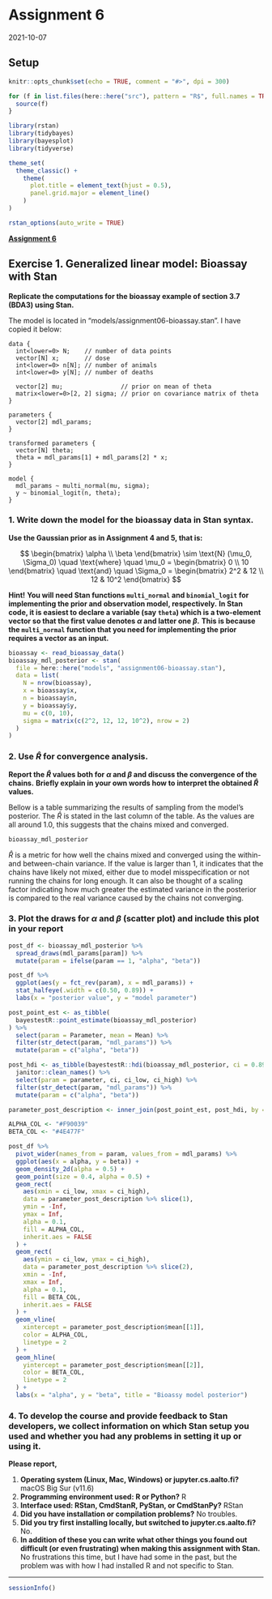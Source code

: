 # Assignment 6

2021-10-07

## Setup

```r
knitr::opts_chunk$set(echo = TRUE, comment = "#>", dpi = 300)

for (f in list.files(here::here("src"), pattern = "R$", full.names = TRUE)) {
  source(f)
}

library(rstan)
library(tidybayes)
library(bayesplot)
library(tidyverse)

theme_set(
  theme_classic() +
    theme(
      plot.title = element_text(hjust = 0.5),
      panel.grid.major = element_line()
    )
)

rstan_options(auto_write = TRUE)
```

**[Assignment 6](assignments/assignment-06.pdf)**

## Exercise 1. Generalized linear model: Bioassay with Stan

**Replicate the computations for the bioassay example of section 3.7 (BDA3) using Stan.**

The model is located in "models/assignment06-bioassay.stan".
I have copied it below:

```
data {
  int<lower=0> N;    // number of data points
  vector[N] x;       // dose
  int<lower=0> n[N]; // number of animals
  int<lower=0> y[N]; // number of deaths

  vector[2] mu;                // prior on mean of theta
  matrix<lower=0>[2, 2] sigma; // prior on covariance matrix of theta
}

parameters {
  vector[2] mdl_params;
}

transformed parameters {
  vector[N] theta;
  theta = mdl_params[1] + mdl_params[2] * x;
}

model {
  mdl_params ~ multi_normal(mu, sigma);
  y ~ binomial_logit(n, theta);
}
```


### 1. Write down the model for the bioassay data in Stan syntax.

**Use the Gaussian prior as in Assignment 4 and 5, that is:**

$$
\begin{bmatrix}
\alpha \\ \beta
\end{bmatrix} \sim \text{N} (\mu_0, \Sigma_0)
\quad \text{where} \quad
\mu_0 = \begin{bmatrix} 0 \\ 10 \end{bmatrix}
\quad \text{and} \quad
\Sigma_0 = \begin{bmatrix} 2^2 & 12 \\ 12 & 10^2 \end{bmatrix}
$$

**Hint!**
**You will need Stan functions `multi_normal` and `binomial_logit` for implementing the prior and observation model, respectively.**
**In Stan code, it is easiest to declare a variable (say `theta`) which is a two-element vector so that the first value denotes $\alpha$ and latter one $\beta$.**
**This is because the `multi_normal` function that you need for implementing the prior requires a vector as an input.**

```r
bioassay <- read_bioassay_data()
bioassay_mdl_posterior <- stan(
  file = here::here("models", "assignment06-bioassay.stan"),
  data = list(
    N = nrow(bioassay),
    x = bioassay$x,
    n = bioassay$n,
    y = bioassay$y,
    mu = c(0, 10),
    sigma = matrix(c(2^2, 12, 12, 10^2), nrow = 2)
  )
)
```

### 2. Use $\widehat{R}$ for convergence analysis.

**Report the $\widehat{R}$ values both for $\alpha$ and $\beta$ and discuss the convergence of the chains.**
**Briefly explain in your own words how to interpret the obtained $\widehat{R}$ values.**

Bellow is a table summarizing the results of sampling from the model's posterior.
The $\widehat{R}$ is stated in the last column of the table.
As the values are all around 1.0, this suggests that the chains mixed and converged.

```r
bioassay_mdl_posterior
```

$\widehat{R}$ is a metric for how well the chains mixed and converged using the within- and between-chain variance.
If the value is larger than 1, it indicates that the chains have likely not mixed, either due to model misspecification or not running the chains for long enough.
It can also be thought of a scaling factor indicating how much greater the estimated variance in the posterior is compared to the real variance caused by the chains not converging.

### 3. Plot the draws for $\alpha$ and $\beta$ (scatter plot) and include this plot in your report

```r
post_df <- bioassay_mdl_posterior %>%
  spread_draws(mdl_params[param]) %>%
  mutate(param = ifelse(param == 1, "alpha", "beta"))
```

```r
post_df %>%
  ggplot(aes(y = fct_rev(param), x = mdl_params)) +
  stat_halfeye(.width = c(0.50, 0.89)) +
  labs(x = "posterior value", y = "model parameter")
```

```r
post_point_est <- as_tibble(
  bayestestR::point_estimate(bioassay_mdl_posterior)
) %>%
  select(param = Parameter, mean = Mean) %>%
  filter(str_detect(param, "mdl_params")) %>%
  mutate(param = c("alpha", "beta"))

post_hdi <- as_tibble(bayestestR::hdi(bioassay_mdl_posterior, ci = 0.89)) %>%
  janitor::clean_names() %>%
  select(param = parameter, ci, ci_low, ci_high) %>%
  filter(str_detect(param, "mdl_params")) %>%
  mutate(param = c("alpha", "beta"))

parameter_post_description <- inner_join(post_point_est, post_hdi, by = "param")

ALPHA_COL <- "#F90039"
BETA_COL <- "#4E477F"

post_df %>%
  pivot_wider(names_from = param, values_from = mdl_params) %>%
  ggplot(aes(x = alpha, y = beta)) +
  geom_density_2d(alpha = 0.5) +
  geom_point(size = 0.4, alpha = 0.5) +
  geom_rect(
    aes(xmin = ci_low, xmax = ci_high),
    data = parameter_post_description %>% slice(1),
    ymin = -Inf,
    ymax = Inf,
    alpha = 0.1,
    fill = ALPHA_COL,
    inherit.aes = FALSE
  ) +
  geom_rect(
    aes(ymin = ci_low, ymax = ci_high),
    data = parameter_post_description %>% slice(2),
    xmin = -Inf,
    xmax = Inf,
    alpha = 0.1,
    fill = BETA_COL,
    inherit.aes = FALSE
  ) +
  geom_vline(
    xintercept = parameter_post_description$mean[[1]],
    color = ALPHA_COL,
    linetype = 2
  ) +
  geom_hline(
    yintercept = parameter_post_description$mean[[2]],
    color = BETA_COL,
    linetype = 2
  ) +
  labs(x = "alpha", y = "beta", title = "Bioassy model posterior")
```

### 4. To develop the course and provide feedback to Stan developers, we collect information on which Stan setup you used and whether you had any problems in setting it up or using it.

**Please report,**

1. **Operating system (Linux, Mac, Windows) or jupyter.cs.aalto.fi?** macOS Big Sur (v11.6)
2. **Programming environment used: R or Python?** R
3. **Interface used: RStan, CmdStanR, PyStan, or CmdStanPy?** RStan
4. **Did you have installation or compilation problems?** No troubles.
5. **Did you try first installing locally, but switched to jupyter.cs.aalto.fi?** No.
6. **In addition of these you can write what other things you found out difficult (or even frustrating) when making this assignment with Stan.** No frustrations this time, but I have had some in the past, but the problem was with how I had installed R and not specific to Stan.

---

```r
sessionInfo()
```
